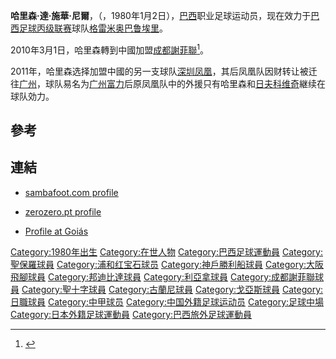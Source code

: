 {{Football player infobox 
| playername = 哈里森
| image = 
| fullname = Harison da Silva Nery
| height = {{height|m=1.75}}
| dateofbirth = {{birth date and age|1980|1|2}} 
| cityofbirth = [[貝倫_(巴西)|貝倫]] 
| countryofbirth = [[巴西|巴西]] 
| currentclub  = [[格雷米奥巴鲁埃里|格雷米奥巴鲁埃里]]
| clubnumber = 
| position = [[攻擊中場|攻擊中場]]
| youthyears = 2000
| youthclubs = [[聖保羅|聖保羅]] 
| years = 2001<br/>2001-2003<br/>2003-2004<br/>2004<br/>2004<br/>2005<br/>2005-2007<br/>2007<br/>2008<br/>2008-2009<br/>2009<br/>2009<br/>2010<br/>2010<br/>2011<br/>2012<br/>2013-
| clubs = [[聖十字足球會|聖十字]]<br/>[[浦和紅鑽|浦和紅鑽]]<br/>[[神戶勝利船|神戶勝利船]]<br/>[[大阪飛腳|大阪飛腳]]<br/>[[瓜拉尼足球俱乐部|瓜拉尼]]<br/>[[邦迪比達|邦迪比達]]<br/>[[利亞拿|利亞拿]]<br/>[[戈伊亞斯|戈伊亞斯]]<br/>利亞拿<br/>[[沙特艾阿里足球會|艾希利]]<br/>→{{tsl|en|Al-Wahda FC (Mecca)||艾華達}} (借用)<br/>[[瓜拉尼足球俱乐部|瓜拉尼]]<br/>{{tsl|en|Sertãozinho Futebol Clube||塞爾道吉諾}}<br/>[[成都謝菲聯|成都謝菲聯]]<br/>[[广州富力足球俱乐部|广州富力]]<br/>[[派桑杜体育俱乐部|派桑杜]]<br/>[[格雷米奥巴鲁埃里|格雷米奥巴鲁埃里]]
| caps(goals) = <br/>27 (7)<br/>20 (3)<br/>13 (0)<br/>27 (3)<br/>7 (2)<br/>25 (1)<br/>12 (0)<br/>11 (1)<br/><br/><br/>{{0}}4 (0)<br/>{{0}}6 (1)<br/>24 (6)<br/>14 (0)<br/>14 (0)
| nationalyears = 
| nationalteam =
| nationalcaps(goals) =   
| pcupdate = 2011-10-30
}}
'''哈里森·達·施華·尼爾'''，（{{lang-pt|'''Harison da Silva Nery'''}}，1980年1月2日），[[巴西|巴西]]职业足球运动员，现在效力于[[巴西足球丙级联赛|巴西足球丙级联赛]]球队[[格雷米奥巴鲁埃里|格雷米奥巴鲁埃里]]。

2010年3月1日，哈里森轉到中國加盟[[成都謝菲聯|成都謝菲聯]]<ref>{{Cite web |url=http://sports.sohu.com/20100302/n270506505.shtml |title=成都谢菲联外援大变脸 上赛季外援仅一人被留用 |accessdate=2010-06-16 |archive-date=2010-03-12 |archive-url=https://web.archive.org/web/20100312204841/http://sports.sohu.com/20100302/n270506505.shtml |dead-url=no }}</ref>。

2011年，哈里森选择加盟中國的另一支球队[[深圳凤凰|深圳凤凰]]，其后凤凰队因财转让被迁往[[广州|广州]]，球队易名为[[广州富力足球俱乐部|广州富力]]后原凤凰队中的外援只有哈里森和[[亚历山大·日夫科维奇|日夫科维奇]]継续在球队効力。

==參考==
{{reflist}}

==連結==
*{{en icon}} [https://web.archive.org/web/20071212030917/http://www.sambafoot.co.uk/players/2713_Harison.html sambafoot.com profile]
*{{pt icon}} [http://www.zerozero.pt/pt/jogador.php?id=9895&search=1 zerozero.pt profile] {{Webarchive|url=https://archive.today/20140819085835/http://www.zerozero.pt/pt/jogador.php?id=9895&search=1 |date=2014-08-19 }}
*{{pt icon}} [https://web.archive.org/web/20071011144638/http://goiasesporteclube.com.br/site.do?idSubCategoria=54 Profile at Goiás]

{{DEFAULTSORT:Harison Da Silva Nery}}

{{2011年中甲分类名单深圳凤凰}}

[[Category:1980年出生|Category:1980年出生]]
[[Category:在世人物|Category:在世人物]]
[[Category:巴西足球運動員|Category:巴西足球運動員]]
[[Category:聖保羅球員|Category:聖保羅球員]]
[[Category:浦和红宝石球员|Category:浦和红宝石球员]]
[[Category:神戶勝利船球員|Category:神戶勝利船球員]]
[[Category:大阪飛腳球員|Category:大阪飛腳球員]]
[[Category:邦迪比達球員|Category:邦迪比達球員]]
[[Category:利亞拿球員|Category:利亞拿球員]]
[[Category:成都謝菲聯球員|Category:成都謝菲聯球員]]
[[Category:聖十字球員|Category:聖十字球員]]
[[Category:古蘭尼球員|Category:古蘭尼球員]]
[[Category:戈亞斯球員|Category:戈亞斯球員]]
[[Category:日職球員|Category:日職球員]]
[[Category:中甲球员|Category:中甲球员]]
[[Category:中国外籍足球运动员|Category:中国外籍足球运动员]]
[[Category:足球中場|Category:足球中場]]
[[Category:日本外籍足球運動員|Category:日本外籍足球運動員]]
[[Category:巴西旅外足球運動員|Category:巴西旅外足球運動員]]